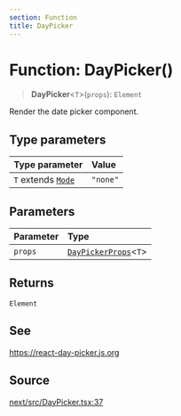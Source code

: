 ```yaml
---
section: Function
title: DayPicker
---
```


# Function: DayPicker()

> **DayPicker**\<`T`\>(`props`): `Element`

Render the date picker component.

## Type parameters

| Type parameter | Value |
| :------ | :------ |
| `T` extends [`Mode`](/api/next/type-aliases/Mode.mdx) | `"none"` |

## Parameters

| Parameter | Type |
| :------ | :------ |
| `props` | [`DayPickerProps`](/api/next/type-aliases/DayPickerProps.mdx)\<`T`\> |

## Returns

`Element`

## See

https://react-day-picker.js.org

## Source

[next/src/DayPicker.tsx:37](https://github.com/gpbl/react-day-picker/blob/a8bfa5451/next/src/DayPicker.tsx#L37)
